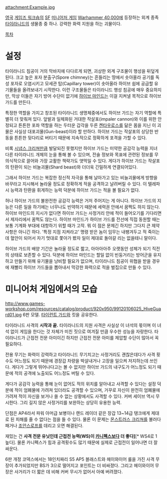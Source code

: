 attachment:Example.jpg

[[영국]] [[게임즈 워크숍]]의 [[SF]] [[미니어처 게임]] [[Warhammer 40,000]]에 등장하는 외계 종족 [[타이라니드]]의 생물종 중 하나. 강력한 화력 지원을 하는 괴물이다.

[[목차]]

= 설정 =
타이라니드 침공이 거의 막바지에 다다르게 되면, 괴상한 외계 구조물이 행성을 뒤덮게 된다. 크고 높은 포자 분출구(Spore chimney)는 흔들리는 땅에서 솟아올라 공기를 독성 포자로 오염시키고 모세관 탑(Capillary tower)이 솟아올라 하이브 쉽에 공급할 유기물들을 올려보내기 시작한다. 이런 구조물들은 타이라니드 행성 침공에 매우 중요하지만, 막상 이들은 자기 방어 수단이 없기에 [[하이브 마인드]]는 이걸 지켜낼 목적으로 하이브 가드를 만든다.

특정한 역할을 가지고 창조된 타이라니드 생명체중에서도 하이브 가드는 자기 역할에 특별히 더 맞춰져 있다. 앞발과 일체화된 거대한 작살포(impaler cannon)와 이를 위한 안정되고 튼튼한 포좌 역할을 하는 두터운 갑각을 두른 [[켄타우로스]]를 닮은 몸을 지닌 이 괴물은 사실상 대포괴물(Gun-beast)이라 할 만하다. 하이브 가드는 작살포의 상당한 반동을 튼튼한 뒷다리로 버티기 때문에 지속적으로 정확하게 포격을 가할 수 있다.

비록 [[시냅스 크리쳐]]만큼 발달되진 못했지만 하이브 가드는 미약한 공감각 능력을 지녀 다른 타이라니드 개체의 눈을 통해 볼 수 있으며, 전술 정보와 목표에 관련된 정보를 무의식적으로 끌어와 가장 교활한 책략가도 엿먹일 수 있다. 게다가 하이브 가드는 작살포의 탄환이 되는 비늘괴물(Shard beast)와 더더욱 긴밀하게 연결되어있다.

그래서 하이브 가드는 복잡한 정신적 자극을 통해 날아가고 있는 비늘괴물에게 방향을 바꾸라고 지시해서 놀라울 정도로 정확하게 적을 공격하고 날려버릴 수 있다. 이 텔레파시 능력과 탄환을 휘게하는 능력 덕분에 하이브 가드는 적을 볼 필요가 없다.

허나 하이브 가드의 불완전한 공감각 능력은 거저 주어지는 게 아니다. 하이브 가드의 지능은 다른 일을 하기에는 너무나도 빈약하기 때문에 세력권 안에서 꿈쩍도 하지 않는다. 하이브 마인드의 지시가 없다면 하이브 가드는 사정거리 안에 적이 들어오기를 기다리면서 제자리에서 꿈쩍도 않는다. 하이브 마인드가 하이브 가드를 전선에 직접 동원할 때는 보통 기계화 부대에 대항하기 위할 때가 고작. 뭐 이 점은 문제긴 하지만 그다지 큰 제약 사항은 아니긴 하다. '특정 지점 지켜라고' 명령 받은 놈이 임무는 내팽겨두고 적 죽이는데 혈안이 되어서 자기 멋대로 쫓아가 봤자 일이 제대로 돌아갈 리는 없을테니 말이다.

하이브 가드의 배양 기간은 놀라울 정도로 짧고, 아아아아주 오랫동안 성체가 되기 직전의 상태로 보존할 수 있다. 덕분에 하이브 마인드는 할일 없이 빈둥거리는 방어군을 유지하고 만들기 위해 유기물을 낭비할 필요가 없으며, 타이라니드 침공이 위협을 받을 경우에 재빨리 하이브 가드들을 뽑아내서 막강한 화력으로 적을 벌집으로 만들 수 있다.

= 미니어처 게임에서의 모습 =
http://www.games-workshop.com/resources/catalog/product/920x950/99120106025_HiveGuard01.jpg
6판 모델. [[타이런트 가드]]와 킷을 공유한다.

타이라니드 사격의 '''시작과 끝.''' 타이라니드의 지원 사격은 사실상 이 녀석의 몫이며 이 녀석 없이 게임을 한다는 것 자체가 미친 짓으로 여겨질 만큼 우수한 성능을 자랑한다. 타이라니드가 근접전 전문 아미이긴 하지만 근접전 전문 아미를 제압할 수단이 많아서 꼭 필요하다.

전용 무기는 화력이 강력하고 타이라니드 무기치고는 사정거리도 괜찮은데다가 사격 횟수도 어느정도 되기 때문에 경장갑 차량을 박살내거나 고장을 일으켜 저지하는데 쓰인다. 게다가 그렇게 뛰어나다고는 볼 수 없지만 하이브 가드의 내구도가 어느정도 되기 때문에 적의 공격에 노출되도 어느정도 버틸 수 있다.

게다가 공감각 능력을 통해 눈이 없어도 적의 위치를 알아내고 사격할 수 있다는 설정 덕분에 적이 엄폐물에 가려져 있더라도 공격할 수 있으며, 거꾸로 자신이 완전히 엄폐물에 가려져 적이 자신을 보거나 쏠 수 없는 상황에서도 사격할 수 있다. 커버 세이브 역시 무시한다. 그리 길지 않은 사정거리를 보완하는 상당히 유용한 능력.

단점은 AP4라서 파워 아머급 보병이나 랜드 레이더 같은 장갑 13~14급 탱크에게 제대로 된 피해를 줄 수 없다는 점을 들 수 있다. 물론 이 문제는 [[몬스트러스 크리쳐]]를 불러다 패거나 [[조안스로프]]를 데리고 오면 해결된다.

재밌는 건 '''사격 전문 유닛인데 근접전 능력(WS)이 [[카니펙스]]보다 더 좋다]'''[* WS4로 1 높다]. 물론 카니펙스가  힘과 공격횟수도 많기 때문에 실제로 근접전이 일어나면 더 잘 싸운다.

6판 개정 코덱스에서는 18인치짜리 S5 AP5 블래스트와 헤이와이어 룰을 가진 사격 무장이 추가되었지만 BS가 3으로 떨어지고 포인트는 더 비싸졌다. 그리고 헤이와이어 무장은 사거리가 더 짧은 데 비해 커버 무시가 없어서 아예 버려졌다.
